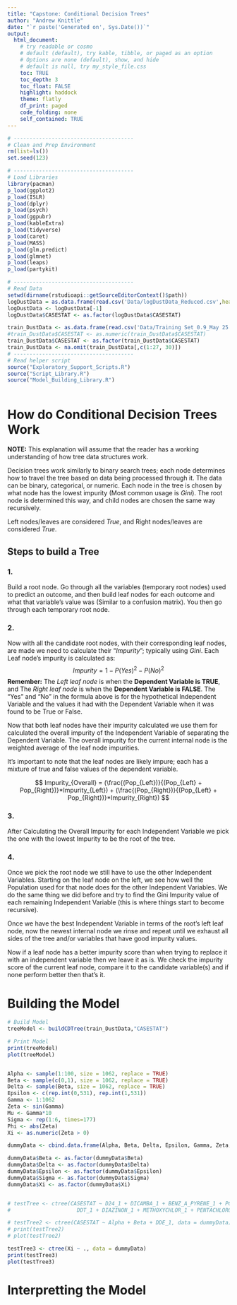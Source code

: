 ```yaml
---
title: "Capstone: Conditional Decision Trees"
author: "Andrew Knittle"
date: "`r paste('Generated on', Sys.Date())`" 
output: 
  html_document: 
    # try readable or cosmo
    # default (default), try kable, tibble, or paged as an option
    # Options are none (default), show, and hide
    # default is null, try my_style_file.css
    toc: TRUE
    toc_depth: 3
    toc_float: FALSE
    highlight: haddock
    theme: flatly
    df_print: paged
    code_folding: none
    self_contained: TRUE
---
```


```r
# --------------------------------------
# Clean and Prep Environment
rm(list=ls())
set.seed(123)

# --------------------------------------
# Load Libraries
library(pacman)
p_load(ggplot2)
p_load(ISLR)
p_load(dplyr)
p_load(psych)
p_load(ggpubr)
p_load(kableExtra)
p_load(tidyverse)
p_load(caret)
p_load(MASS)
p_load(glm.predict)
p_load(glmnet)
p_load(leaps)
p_load(partykit)

# --------------------------------------
# Read Data
setwd(dirname(rstudioapi::getSourceEditorContext()$path))
logDustData = as.data.frame(read.csv('Data/logDustData_Reduced.csv',header=T,sep=','))
logDustData <- logDustData[-1]
logDustData$CASESTAT <- as.factor(logDustData$CASESTAT)

train_DustData <- as.data.frame(read.csv('Data/Training Set_0.9_May 25 2021.csv',header=T,sep=','))[-1]
#train_DustData$CASESTAT <- as.numeric(train_DustData$CASESTAT)
train_DustData$CASESTAT <- as.factor(train_DustData$CASESTAT)
train_DustData <- na.omit(train_DustData[,c(1:27, 30)])
# --------------------------------------
# Read helper script
source("Exploratory_Support_Scripts.R")
source("Script_Library.R")
source("Model_Building_Library.R")



```


# How do Conditional Decision Trees Work

**NOTE:** This explanation will assume that the reader has a working understanding of how tree data structures work.

Decision trees work similarly to binary search trees; each node determines how to travel the tree based on data being processed through it. The data can be binary, categorical, or numeric. Each node in the tree is chosen by what node has the lowest impurity (Most common usage is *Gini*). The root node is determined this way, and child nodes are chosen the same way recursively.

Left nodes/leaves are considered *True*, and Right nodes/leaves are considered *True*.

## Steps to build a Tree

### 1.

Build a root node. Go through all the variables (temporary root nodes) used to predict an outcome, and then build leaf nodes for each outcome and what that variable's value was (Similar to a confusion matrix). You then go through each temporary root node.

### 2.

Now with all the candidate root nodes, with their corresponding leaf nodes, are made we need to calculate their "*Impurity*"; typically using *Gini*. Each Leaf node's impurity is calculated as:
$$
Impurity = 1 - P(Yes)^2 - P(No)^2
$$
**Remember:** The *Left leaf node* is when the **Dependent Variable is TRUE**, and The *Right leaf node* is when the **Dependent Variable is FALSE**. 
The "Yes" and "No" in the formula above is for the hypothetical Independent Variable and the values it had with the Dependent Variable when it was found to be True or False.


Now that both leaf nodes have their impurity calculated we use them for calculated the overall impurity of the Independent Variable of separating the Dependent Variable. The overall impurity for the current internal node is the weighted average of the leaf node impurities.

It's important to note that the leaf nodes are likely impure; each has a mixture of true and false values of the dependent variable.

$$
Impurity_{Overall} = (\frac{(Pop_{Left})}{(Pop_{Left} + Pop_{Right})}*Impurity_{Left}) + (\frac{(Pop_{Right})}{(Pop_{Left} + Pop_{Right})}*Impurity_{Right})
$$

### 3.

After Calculating the Overall Impurity for each Independent Variable we pick the one with the lowest Impurity to be the root of the tree.

### 4.

Once we pick the root node we still have to use the other Independent Variables. Starting on the leaf node on the left, we see how well the Population used for that node does for the other Independent Variables. We do the same thing we did before and try to find the Gini Impurity value of each remaining Independent Variable (this is where things start to become recursive).

Once we have the best Independent Variable in terms of the root's left leaf node, now the newest internal node we rinse and repeat until we exhaust all sides of the tree and/or variables that have good impurity values.

Now if a leaf node has a better impurity score than when trying to replace it with an independent variable then we leave it as is. We check the impurity score of the current leaf node, compare it to the candidate variable(s) and if none perform better then that's it.


# Building the Model


```r

# Build Model
treeModel <- buildCDTree(train_DustData,"CASESTAT")

# Print Model
print(treeModel)
plot(treeModel)


Alpha <- sample(1:100, size = 1062, replace = TRUE)
Beta <- sample(c(0,1), size = 1062, replace = TRUE)
Delta <- sample(Beta, size = 1062, replace = TRUE)
Epsilon <- c(rep.int(0,531), rep.int(1,531))
Gamma <- 1:1062
Zeta <- sin(Gamma)
Mu <- Gamma*10
Sigma <- rep(1:6, times=177)
Phi <- abs(Zeta)
Xi <- as.numeric(Zeta > 0)

dummyData <- cbind.data.frame(Alpha, Beta, Delta, Epsilon, Gamma, Zeta, Mu, Sigma, Phi, Xi)

dummyData$Beta <- as.factor(dummyData$Beta)
dummyData$Delta <- as.factor(dummyData$Delta)
dummyData$Epsilon <- as.factor(dummyData$Epsilon)
dummyData$Sigma <- as.factor(dummyData$Sigma)
dummyData$Xi <- as.factor(dummyData$Xi)


# testTree <- ctree(CASESTAT ~ D24_1 + DICAMBA_1 + BENZ_A_PYRENE_1 + PCB180_1 + CHLORPYRIFOS_1 + DDE_1 +
#                     DDT_1 + DIAZINON_1 + METHOXYCHLOR_1 + PENTACHLOROPHENOL_1, train_DustData)

# testTree2 <- ctree(CASESTAT ~ Alpha + Beta + DDE_1, data = dummyData)
# print(testTree2)
# plot(testTree2)

testTree3 <- ctree(Xi ~ ., data = dummyData)
print(testTree3)
plot(testTree3)

```

# Interpretting the Model










